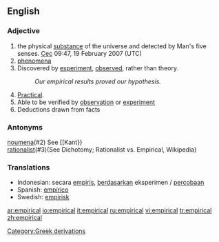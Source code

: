 ==English==

===Adjective===
{{en-adj|-}}
#the physical [[substance]] of the universe and detected by Man's five senses. [[User:Cec|Cec]] 09:47, 19 February 2007 (UTC)
#[[phenomena]]
# Discovered by [[experiment]], [[observed]], rather than theory.
#:''Our empirical results proved our hypothesis.''
# [[practical|Practical]].
# Able to be verified by [[observation]] or [[experiment]]
# Deductions drawn from facts
===Antonyms===
;[[noumena]](#2) See [[Kant}}
;[[rationalist]](#3)(See Dichotomy; Rationalist vs. Empirical, Wikipedia)

===Translations===
*Indonesian: secara [[empiris]], [[dasar|berdasarkan]] eksperimen / [[coba|percobaan]]
*Spanish: [[empírico]]
*Swedish: [[empirisk]]

[[Category:Greek derivations]]

[[ar:empirical]]
[[io:empirical]]
[[it:empirical]]
[[ru:empirical]]
[[vi:empirical]]
[[tr:empirical]]
[[zh:empirical]]